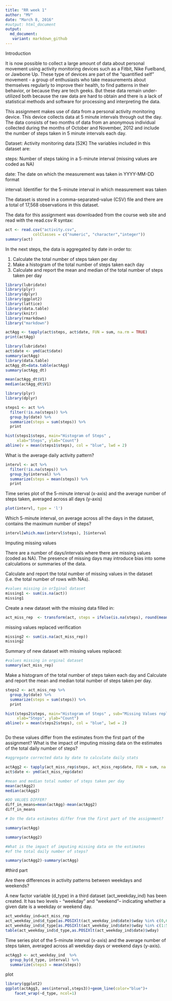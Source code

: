 ```yaml
---
title: "RR week 1"
author: "MV"
date: "March 8, 2016"
#output: html_document
output:
  md_document:
   variant: markdown_github
---
```


Introduction

It is now possible to collect a large amount of data about personal movement using activity monitoring devices such as a Fitbit, Nike Fuelband, or Jawbone Up. These type of devices are part of the "quantified self" movement - a group of enthusiasts who take measurements about themselves regularly to improve their health, to find patterns in their behavior, or because they are tech geeks. But these data remain under-utilized both because the raw data are hard to obtain and there is a lack of statistical methods and software for processing and interpreting the data.

This assignment makes use of data from a personal activity monitoring device. This device collects data at 5 minute intervals through out the day. The data consists of two months of data from an anonymous individual collected during the months of October and November, 2012 and include the number of steps taken in 5 minute intervals each day.


Dataset: Activity monitoring data [52K]
The variables included in this dataset are:

steps: Number of steps taking in a 5-minute interval (missing values are coded as NA)

date: The date on which the measurement was taken in YYYY-MM-DD format

interval: Identifier for the 5-minute interval in which measurement was taken

The dataset is stored in a comma-separated-value (CSV) file and there are a total of 17,568 observations in this dataset.

The data for this assignment was downloaded from the course web site and read with the read.csv R syntax:

```r
act <- read.csv("activity.csv",
            colClasses = c("numeric", "character","integer"))
summary(act)
```

In the next steps, the data is aggregated by date in order to:

1. Calculate the total number of steps taken per day
2. Make a histogram of the total number of steps taken each day
3. Calculate and report the mean and median of the total number of steps taken per day

```r
library(lubridate)
library(plyr)
library(dplyr)
library(ggplot2)
library(lattice)
library(data.table)
library(knitr)
library(rmarkdown)
library("markdown")
```

```r
actAgg <- tapply(act$steps, act$date, FUN = sum, na.rm = TRUE)
print(actAgg)

library(lubridate)
act$date <- ymd(act$date)
summary(actAgg)
library(data.table)
actAgg_dt=data.table(actAgg)
summary(actAgg_dt)

mean(actAgg_dt$V1)
median(actAgg_dt$V1)

library(plyr)
library(dplyr)

steps1 <- act %>%
  filter(!is.na(steps)) %>%
  group_by(date) %>%
  summarize(steps = sum(steps)) %>%
  print

hist(steps1$steps, main="Histogram of Steps" ,
     xlab="Steps", ylab="Count") 
abline(v = mean(steps1$steps), col = "blue", lwd = 2)

```

What is the average daily activity pattern?


```{r]}
intervl <- act %>%
  filter(!is.na(steps)) %>%
  group_by(interval) %>%
  summarize(steps = mean(steps)) %>%
  print    
```

Time series plot of the 5-minute interval (x-axis) and the average number of steps taken, averaged across all days (y-axis)
```r
plot(intervl, type = 'l')
```

Which 5-minute interval, on average across all the days in the dataset, contains the maximum number of steps?
```r
intervl[which.max(intervl$steps), ]$interval
```
Imputing missing values

There are a number of days/intervals where there are missing values (coded as NA). The presence of missing days may introduce bias into some calculations or summaries of the data.

Calculate and report the total number of missing values in the dataset (i.e. the total number of rows with NAs).
```r
#values missing in orIginal dataset
missing1 <- sum(is.na(act))
missing1
```

Create a new dataset with the missing data filled in:
```r
act_miss_rep  <- transform(act, steps = ifelse(is.na(steps), round(mean(steps, na.rm=TRUE)), steps))

```

missing values replaced verification
```r
missing2 <- sum(is.na(act_miss_rep))
missing2
```

Summary of new dataset with missing values replaced:
```r
#values missing in orginal dataset
summary(act_miss_rep)
```

Make a histogram of the total number of steps taken each day and Calculate and report the mean and median total number of steps taken per day.
```r
steps2 <- act_miss_rep %>%
  group_by(date) %>%
  summarize(steps = sum(steps)) %>%
  print      

hist(steps2$steps, main="Histogram of Steps" , sub="Missing Values replaced with mean of interval steps" ,
     xlab="Steps", ylab="Count") 
abline(v = mean(steps2$steps), col = "blue", lwd = 2)



```
Do these values differ from the estimates from the first part of the assignment? What is the impact of imputing missing data on the estimates of the total daily number of steps?
```r
#aggregate corrected data by date to calculate daily stats 

actAgg2 <- tapply(act_miss_rep$steps, act_miss_rep$date, FUN = sum, na.rm = TRUE)
act$date <- ymd(act_miss_rep$date)

#mean and median total number of steps taken per day
mean(actAgg2)
median(actAgg2)

#DO VALUES DIFFER?
diff_in_means=mean(actAgg)-mean(actAgg2)
diff_in_means

# Do the data estimates differ from the first part of the assignment?

summary(actAgg)

summary(actAgg2)

#What is the impact of imputing missing data on the estimates 
#of the total daily number of steps?

summary(actAgg2)-summary(actAgg)


```

#third part

Are there differences in activity patterns between weekdays and weekends?
 
A new factor variable (d_type) in a third dataset (act_weekday_ind) has been created.  It has   two levels - "weekday" and "weekend"-- indicating whether a given date is a weekday or weekend day.

```r
act_weekday_ind=act_miss_rep
act_weekday_ind$d_type[as.POSIXlt(act_weekday_ind$date)$wday %in% c(0,6)] <- "weekday"
act_weekday_ind$d_type[as.POSIXlt(act_weekday_ind$date)$wday %in% c(1:5)] <- "weekend"
table(act_weekday_ind$d_type,as.POSIXlt(act_weekday_ind$date)$wday)
```
Time series plot of the 5-minute interval (x-axis) and the average number of steps taken, averaged across all weekday days or weekend days (y-axis).  
```r
actAgg3 <- act_weekday_ind  %>% 
  group_by(d_type, interval) %>%
  summarize(steps3 = mean(steps))
```

plot

```r
library(ggplot2)
ggplot(actAgg3, aes(interval,steps3))+geom_line(color="blue")+
    facet_wrap(~d_type, ncol=1)

````
